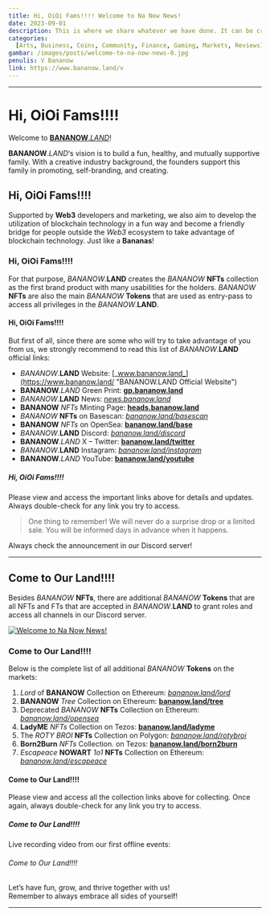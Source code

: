 ```yaml
---
title: Hi, OiOi Fams!!!! Welcome to Na Now News!
date: 2023-09-01
description: This is where we share whatever we have done. It can be crazy nothing or ordinary something. There are a lot of them. Let's dig in! Let's build a fun, healthy, and mutually supportive family. Let’s have fun, grow, and thrive together with us! Remember to always embrace all sides of yourself!
categories:
  [Arts, Business, Coins, Community, Finance, Gaming, Markets, Reviews]
gambar: /images/posts/welcome-to-na-now-news-0.jpg
penulis: V Bananow
link: https://www.bananow.land/v
---
```


---

# Hi, OiOi Fams!!!!

Welcome to [**BANANOW**._LAND_](https://www.bananow.land/ "BANANOW.LAND Official Website")!

**BANANOW**._LAND_‘s vision is to build a fun, healthy, and mutually supportive family. With a creative industry background, the founders support this family in promoting, self-branding, and creating.

## Hi, OiOi Fams!!!!

Supported by **Web3** developers and marketing, we also aim to develop the utilization of blockchain technology in a fun way and become a friendly bridge for people outside the _Web3_ ecosystem to take advantage of blockchain technology. Just like a **Bananas**!

### Hi, OiOi Fams!!!!

For that purpose, _BANANOW_.**LAND** creates the _BANANOW_ **NFTs** collection as the first brand product with many usabilities for the holders. _BANANOW_ **NFTs** are also the main _BANANOW_ **Tokens** that are used as entry-pass to access all privileges in the _BANANOW_.**LAND**.

#### Hi, OiOi Fams!!!!

But first of all, since there are some who will try to take advantage of you from us, we strongly recommend to read this list of _BANANOW_.**LAND** official links:

- _BANANOW_.**LAND** Website: [_www.bananow.land_](https://www.bananow.land/ "BANANOW.LAND Official Website")
- **BANANOW**._LAND_ Green Print: [**gp.bananow.land**](https://gp.bananow.land/ "BANANOW.LAND White Paper")
- _BANANOW_.**LAND** News: [_news.bananow.land_](https://news.bananow.land/ "Na Now News Community Media")
- **BANANOW** _NFTs_ Minting Page: [**heads.bananow.land**](https://heads.bananow.land/ "Official Minting Page of BANANOW NFTs")
- _BANANOW_ **NFTs** on Basescan: [_bananow.land/basescan_](https://www.bananow.land/basescan/ "BANANOW BASED NFTs Smart Contract")
- **BANANOW** _NFTs_ on OpenSea: [**bananow.land/base**](https://www.bananow.land/base "BANANOW BASED NFTs on OpenSeo.IO")
- _BANANOW_.**LAND** Discord: [_bananow.land/discord_](https://www.bananow.land/discord/ "BANANOW.LAND Discord Server")
- **BANANOW**._LAND_ X – Twitter: [**bananow.land/twitter**](https://www.bananow.land/twitter/ "BANANOW.LAND Account on X - Twitter")
- _BANANOW_.**LAND** Instagram: [_bananow.land/instagram_](https://www.bananow.land/instagram/ "BANANOW.LAND Account on Instagram")
- **BANANOW**._LAND_ YouTube: [**bananow.land/youtube**](https://www.bananow.land/youtube/ "BANANOW.LAND YouTube Channel")

##### Hi, OiOi Fams!!!!

Please view and access the important links above for details and updates. Always double-check for any link you try to access.

> One thing to remember! We will never do a surprise drop or a limited sale. You will be informed days in advance when it happens.

Always check the announcement in our Discord server!

---

## Come to Our Land!!!!

Besides _BANANOW_ **NFTs**, there are additional _BANANOW_ **Tokens** that are all NFTs and FTs that are accepted in _BANANOW_.**LAND** to grant roles and access all channels in our Discord server.

[![Welcome to Na Now News!](/images/posts/welcome-to-na-now-news-1.jpg)](/images/posts/welcome-to-na-now-news-1.jpg "Welcome to Na Now News!")

### Come to Our Land!!!!

Below is the complete list of all additional _BANANOW_ **Tokens** on the markets:

1. _Lord_ of **BANANOW** Collection on Ethereum: [_bananow.land/lord_](https://www.bananow.land/lord/ "Lord of BANANOW on OpenSea.IO")
2. **BANANOW** _Tree_ Collection on Ethereum: [**bananow.land/tree**](https://www.bananow.land/tree/ "BANANOW Tree on OpenSea.IO")
3. Deprecated _BANANOW_ **NFTs** Collection on Ethereum: [_bananow.land/opensea_](https://www.bananow.land/opensea/ "Deprecated BANANOW NFTs on OpenSea.IO")
4. **LadyME** _NFTs_ Collection on Tezos: [**bananow.land/ladyme**](https://www.bananow.land/ladyme/ "LadyME NFTs on OBJKT.Com")
5. The _ROTY BROI_ **NFTs** Collection on Polygon: [_bananow.land/rotybroi_](https://www.bananow.land/rotybroi/ "The ROTY BROI NFTs on OpenSea.IO")
6. **Born2Burn** _NFTs_ Collection. on Tezos: [**bananow.land/born2burn**](https://www.bananow.land/born2burn/ "Born2Burn NFTs on OBJKT.Com")
7. _Escapeace_ **NOWART** _1o1_ **NFTs** Collection on Ethereum: [_bananow.land/escapeace_](https://www.bananow.land/escapeace/ "Escapeace NOWART 1o1 NFTs on MarketPlace")

#### Come to Our Land!!!!

Please view and access all the collection links above for collecting. Once again, always double-check for any link you try to access.

##### Come to Our Land!!!!

Live recording video from our first offline events:

<YouTube id="jlKb2a1kU2E" />

###### Come to Our Land!!!!

Let’s have fun, grow, and thrive together with us!\
Remember to always embrace all sides of yourself!

---
